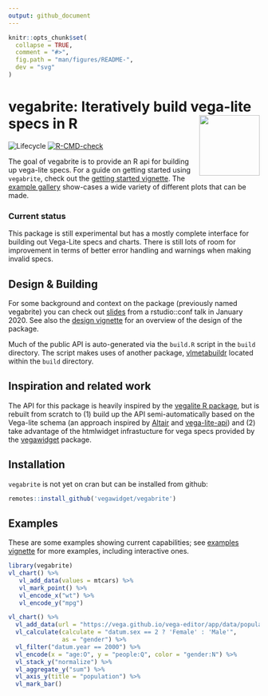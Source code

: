 ```yaml
---
output: github_document
---
```


<!-- README.md is generated from README.Rmd. Please edit that file -->

```r
knitr::opts_chunk$set(
  collapse = TRUE,
  comment = "#>",
  fig.path = "man/figures/README-",
  dev = "svg"
)
```

vegabrite: Iteratively build vega-lite specs in R <img src='man/figures/logo.png' align="right" width="121" />
=================================================

<!-- badges: start -->
![Lifecycle](https://img.shields.io/badge/lifecycle-experimental-orange.svg)
[![R-CMD-check](https://github.com/vegawidget/vegabrite/workflows/R-CMD-check/badge.svg)](https://github.com/vegawidget/vegabrite/actions)

<!-- badges: end -->


The goal of vegabrite is to provide an R api for building up vega-lite specs. For a guide on getting started using `vegabrite`, check out the [getting started vignette](https://vegawidget.github.io/vegabrite/articles/articles/introduction.html). The [example gallery](https://vegawidget.github.io/vegabrite/articles/articles/example_gallery.html) show-cases a wide variety of different plots that can be made. 

### Current status

This package is still experimental but has a mostly complete interface for building out Vega-Lite specs and charts. There is still lots of room for improvement in terms of better error handling and warnings when making invalid specs. 

## Design & Building

For some background and context on the package (previously named vegabrite) you can check out [slides](https://docs.google.com/presentation/d/e/2PACX-1vRUDiM3DaPjYP5b1BafSraf8GWwJk_jy6YV_l9lZgeBVwKDSfqiHcTn8M-Qm-6U7frMX7SLqQthJxah/pub?start=false&loop=false&delayms=3000) from a rstudio::conf talk in January 2020. See also the [design vignette](https://vegawidget.github.io/vegabrite/articles/design.html) for an overview of the design of the package. 

Much of the public API is auto-generated via the `build.R` script in the `build` directory. The script makes uses of another package, [vlmetabuildr](https://github.com/vegawidget/vegabrite/tree/master/build/vlmetabuildr) located within the `build` directory.

## Inspiration and related work

The API for this package is heavily inspired by the [vegalite R package](https://github.com/hrbrmstr/vegalite), but is rebuilt from scratch to (1) build up the API semi-automatically based on the Vega-lite schema (an approach inspired by [Altair](https://github.com/altair-viz/altair) and [vega-lite-api](https://github.com/vega/vega-lite-api)) and (2) take advantage of the htmlwidget infrastucture for vega specs provided by the [vegawidget](https://github.com/vegawidget/vegawidget) package.

## Installation

`vegabrite` is not yet on cran but can be installed from github:

```r
remotes::install_github('vegawidget/vegabrite')
```


## Examples

These are some examples showing current capabilities; see [examples vignette](https://vegawidget.github.io/vegabrite/articles/articles/examples.html) for more examples, including interactive ones.

```r
library(vegabrite)
vl_chart() %>%
   vl_add_data(values = mtcars) %>%
   vl_mark_point() %>%
   vl_encode_x("wt") %>%
   vl_encode_y("mpg") 
```

```r
vl_chart() %>%
  vl_add_data(url = "https://vega.github.io/vega-editor/app/data/population.json") %>%
  vl_calculate(calculate = "datum.sex == 2 ? 'Female' : 'Male'", 
               as = "gender") %>%
  vl_filter("datum.year == 2000") %>%
  vl_encode(x = "age:O", y = "people:Q", color = "gender:N") %>%
  vl_stack_y("normalize") %>%
  vl_aggregate_y("sum") %>%
  vl_axis_y(title = "population") %>%
  vl_mark_bar() 
```

 

